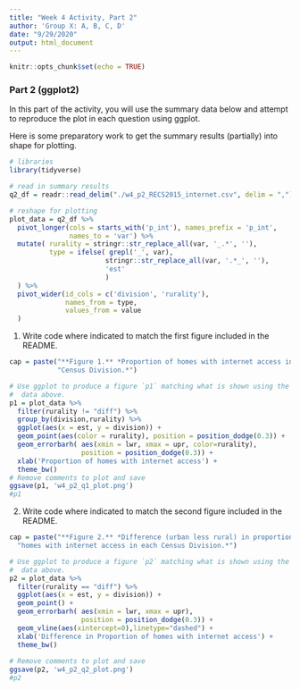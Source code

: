 ```yaml
---
title: "Week 4 Activity, Part 2"
author: 'Group X: A, B, C, D'
date: "9/29/2020"
output: html_document
---
```


```r
knitr::opts_chunk$set(echo = TRUE)
```

### Part 2 (ggplot2)

In this part of the activity, you will use the summary data below and attempt
to reproduce the plot in each question using ggplot.

Here is some preparatory work to get the summary results (partially) into
shape for plotting. 

```r
# libraries
library(tidyverse)

# read in summary results
q2_df = readr::read_delim("./w4_p2_RECS2015_internet.csv", delim = ",")
```

```r
# reshape for plotting
plot_data = q2_df %>%
  pivot_longer(cols = starts_with('p_int'), names_prefix = 'p_int',
               names_to = 'var') %>%
  mutate( rurality = stringr::str_replace_all(var, '_.*', ''),
          type = ifelse( grepl('_', var), 
                        stringr::str_replace_all(var, '.*_', ''),
                        'est'
                        )
  ) %>%
  pivot_wider(id_cols = c('division', 'rurality'), 
              names_from = type, 
              values_from = value
  ) 
```

1. Write code where indicated to match the first figure included in the README.
```r
cap = paste("**Figure 1.** *Proportion of homes with internet access in each",
            "Census Division.*")

# Use ggplot to produce a figure `p1` matching what is shown using the
#  data above. 
p1 = plot_data %>% 
  filter(rurality != "diff") %>%
  group_by(division,rurality) %>% 
  ggplot(aes(x = est, y = division)) +
  geom_point(aes(color = rurality), position = position_dodge(0.3)) +
  geom_errorbarh( aes(xmin = lwr, xmax = upr, color=rurality), 
                  position = position_dodge(0.3)) + 
  xlab('Proportion of homes with internet access') +
  theme_bw()
# Remove comments to plot and save
ggsave(p1, 'w4_p2_q1_plot.png')
#p1
```

2. Write code where indicated to match the second figure included in the README.
```r
cap = paste("**Figure 2.** *Difference (urban less rural) in proportion of",
  "homes with internet access in each Census Division.*")

# Use ggplot to produce a figure `p2` matching what is shown using the
#  data above. 
p2 = plot_data %>% 
  filter(rurality == "diff") %>%
  ggplot(aes(x = est, y = division)) +
  geom_point() +
  geom_errorbarh( aes(xmin = lwr, xmax = upr), 
                  position = position_dodge(0.3)) + 
  geom_vline(aes(xintercept=0),linetype="dashed") + 
  xlab('Difference in Proportion of homes with internet access') +
  theme_bw()
  
# Remove comments to plot and save
ggsave(p2, 'w4_p2_q2_plot.png')
#p2

```

